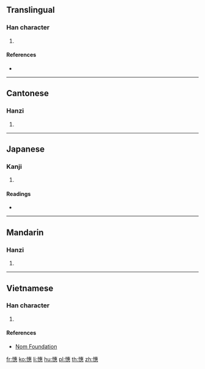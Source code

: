 ==Translingual==

===Han character===
{{Han char|rn=61|rad=心|as=12|sn=15|four=95033|canj=PJIP|ids=⿰忄惠}}

# {{defn|Han|sort=心12}}

====References====
* {{Han ref|kx=0402.180|dkj=11212|dj=0742.190|hdz=42353.080|uh=6193|ud=24979|bh=E5A2|bd=58786}}

----

==Cantonese==

===Hanzi===
{{yue-hanzi|jyut=wai6|y=wai6}}

# {{defn|lang=yue|sort=心12}}

----

==Japanese==

===Kanji===
{{ja-kanji|grade=|rs=心12}}

# {{defn|lang=ja|sort=心12}}

====Readings====
* {{ja-readings|on=[[けい]] (kei), [[え]] (e)|kun=[[いつくしむ]] (itsukushimu)}}

----

==Mandarin==

===Hanzi===
{{cmn-hanzi|pin=[[huì]] ([[hui4]])|wg=hui<sup>4</sup>}}

# {{defn|lang=cmn|sort=心12}}

----

==Vietnamese==

===Han character===
{{vi-readings|rs=心12|hanviet=huệ}}

# {{defn|lang=vi|sort=心12}}

====References====
* [http://nomfoundation.org/common/nom_details.php?codepoint=6193 Nom Foundation]

[[fr:憓]]
[[ko:憓]]
[[li:憓]]
[[hu:憓]]
[[pl:憓]]
[[th:憓]]
[[zh:憓]]